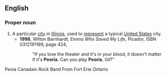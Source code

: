 ==English==
{{wikipedia|Peoria, Illinois|mul=Will it play in Peoria?}}
===Proper noun===
{{en-proper noun}}
#A particular [[city]] in [[Illinois]], used to [[represent]] a typical [[United States]] city.
#*'''1998''', Wilton Barnhardt, ''Emma Who Saved My Life'', Picador, ISBN 0312191189, page 424,
#*:"If you love the theater and it's in your blood, it doesn't matter if it's '''Peoria'''. Can you play '''Peoria''', Gil?"
Peoia Canadain Rock Band From Fort Erie Ontario
